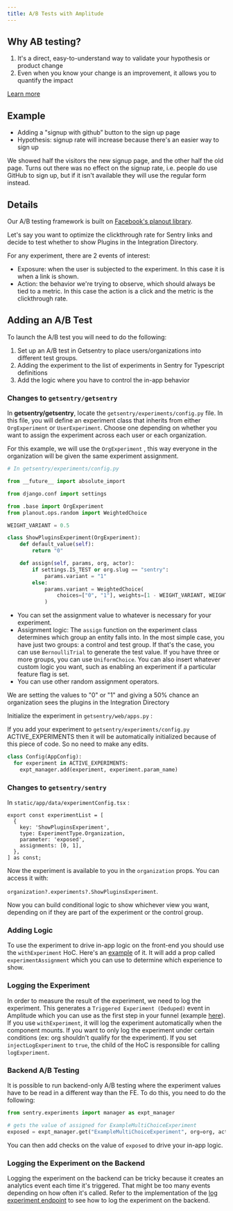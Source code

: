 ```yaml
---
title: A/B Tests with Amplitude
---
```


## Why AB testing?

1. It's a direct, easy-to-understand way to validate your hypothesis or product change
2. Even when you know your change is an improvement, it allows you to quantify the impact

[Learn more](https://www.optimizely.com/optimization-glossary/ab-testing/)

## Example

- Adding a "signup with github” button to the sign up page
- Hypothesis: signup rate will increase because there's an easier way to sign up

We showed half the visitors the new signup page, and the other half the old page. Turns out there was no effect on the signup rate, i.e. people do use GitHub to sign up, but if it isn't available they will use the regular form instead.

## Details

Our A/B testing framework is built on [Facebook's planout library](https://github.com/facebookarchive/planout).

Let's say you want to optimize the clickthrough rate for Sentry links and decide to test whether to show Plugins in the Integration Directory.

For any experiment, there are 2 events of interest:

- Exposure: when the user is subjected to the experiment. In this case it is when a link is shown.
- Action: the behavior we're trying to observe, which should always be tied to a metric. In this case the action is a click and the metric is the clickthrough rate.

## Adding an A/B Test

To launch the A/B test you will need to do the following:

1. Set up an A/B test in Getsentry to place users/organizations into different test groups.
2. Adding the experiment to the list of experiments in Sentry for Typescript definitions
3. Add the logic where you have to control the in-app behavior

### Changes to `getsentry/getsentry`

In **getsentry/getsentry**, locate the  `getsentry/experiments/config.py` file. In this file, you will define an experiment class that inherits from either `OrgExperiment` or `UserExperiment`. Choose one depending on whether you want to assign the experiment across each user or each organization.

For this example, we will use the `OrgExperiment` , this way everyone in the organization will be given the same experiment assignment.

```python
# In getsentry/experiments/config.py

from __future__ import absolute_import

from django.conf import settings

from .base import OrgExperiment
from planout.ops.random import WeightedChoice

WEIGHT_VARIANT = 0.5

class ShowPluginsExperiment(OrgExperiment):
    def default_value(self):
        return "0"

    def assign(self, params, org, actor):
        if settings.IS_TEST or org.slug == "sentry":
            params.variant = "1"
        else:
            params.variant = WeightedChoice(
                choices=["0", "1"], weights=[1 - WEIGHT_VARIANT, WEIGHT_VARIANT], unit=org.id
            )
```


- You can set the assignment value to whatever is necessary for your experiment.
- Assignment logic: The `assign` function on the experiment class determines which group an entity falls into. In the most simple case, you have just two groups: a control and test group. If that's the case, you can use `BernoulliTrial` to generate the test value. If you have three or more groups, you can use `UniformChoice`. You can also insert whatever custom logic you want, such as enabling an experiment if a particular feature flag is set.
- You can use other random assignment operators.

We are setting the values to "0" or "1" and giving a 50% chance an organization sees the plugins in the Integration Directory

Initialize the experiment in `getsentry/web/apps.py` :

If you add your experiment to `getsentry/experiments/config.py` ACTIVE_EXPERIMENTS then it will be automatically initialized because of this piece of code. So no need to make any edits.
```python
class Config(AppConfig):
  for experiment in ACTIVE_EXPERIMENTS:
    expt_manager.add(experiment, experiment.param_name)
```

### Changes to **`getsentry/sentry`**

In `static/app/data/experimentConfig.tsx` :

```tsx
export const experimentList = [
  {
    key: 'ShowPluginsExperiment',
    type: ExperimentType.Organization,
    parameter: 'exposed',
    assignments: [0, 1],
  },
] as const;
```

Now the experiment is available to you in the `organization` props. You can access it with:

`organization?.experiments?.ShowPluginsExperiment`.

Now you can build conditional logic to show whichever view you want, depending on if they are part of the experiment or the control group.

### Adding Logic

To use the experiment to drive in-app logic on the front-end you should use the `withExperiment` HoC. Here's an [example](https://github.com/getsentry/sentry/blob/76acba78e8bbd730873bb46e04f7930bb748d371/src/sentry/static/sentry/app/views/organizationIntegrations/integrationListDirectory.tsx#L491-L495) of it. It will add a prop called `experimentAssignment` which you can use to determine which experience to show.

### Logging the Experiment

In order to measure the result of the experiment, we need to log the experiment. This generates a `Triggered Experiment (Deduped)` event in Amplitude which you can use as the first step in your funnel (example [here](https://analytics.amplitude.com/sentry/chart/u5gt3z8)). If you use `withExperiment`, it will log the experiment automatically when the component mounts. If you want to only log the experiment under certain conditions (ex: org shouldn't qualify for the experiment). If you set `injectLogExperiment` to `true`, the child of the HoC is responsible for calling `logExperiment`.

### Backend A/B Testing

It is possible to run backend-only A/B testing where the experiment values have to be read in a different way than the FE. To do this, you need to do the following:

```python
from sentry.experiments import manager as expt_manager

# gets the value of assigned for ExampleMultiChoiceExperiment
exposed = expt_manager.get("ExampleMultiChoiceExperiment", org=org, actor=user)
```

You can then add checks on the value of `exposed` to drive your in-app logic.

### Logging the Experiment on the Backend

Logging the experiment on the backend can be tricky because it creates an analytics event each time it's triggered. That might be too many events depending on how often it's called. Refer to the implementation of the [log experiment endpoint](https://github.com/getsentry/getsentry/blob/master/getsentry/web/experiment.py) to see how to log the experiment on the backend.
